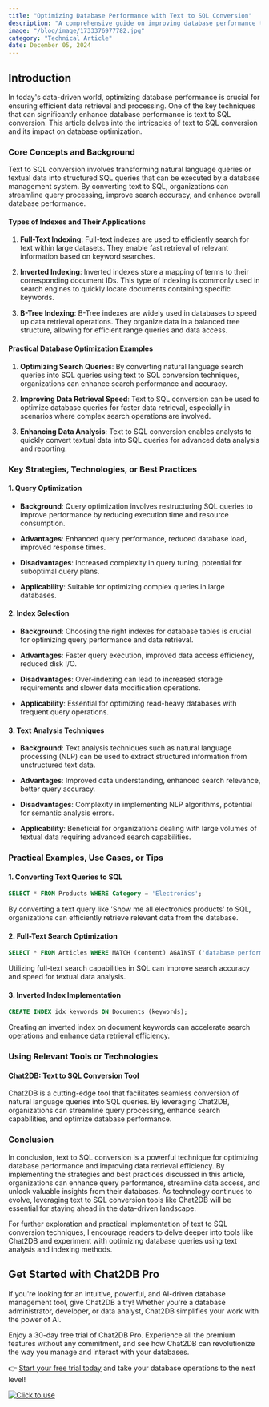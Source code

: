 ```yaml
---
title: "Optimizing Database Performance with Text to SQL Conversion"
description: "A comprehensive guide on improving database performance through text to SQL conversion techniques."
image: "/blog/image/1733376977782.jpg"
category: "Technical Article"
date: December 05, 2024
---
```


## Introduction

In today's data-driven world, optimizing database performance is crucial for ensuring efficient data retrieval and processing. One of the key techniques that can significantly enhance database performance is text to SQL conversion. This article delves into the intricacies of text to SQL conversion and its impact on database optimization.

### Core Concepts and Background

Text to SQL conversion involves transforming natural language queries or textual data into structured SQL queries that can be executed by a database management system. By converting text to SQL, organizations can streamline query processing, improve search accuracy, and enhance overall database performance.

#### Types of Indexes and Their Applications

1. **Full-Text Indexing**: Full-text indexes are used to efficiently search for text within large datasets. They enable fast retrieval of relevant information based on keyword searches.

2. **Inverted Indexing**: Inverted indexes store a mapping of terms to their corresponding document IDs. This type of indexing is commonly used in search engines to quickly locate documents containing specific keywords.

3. **B-Tree Indexing**: B-Tree indexes are widely used in databases to speed up data retrieval operations. They organize data in a balanced tree structure, allowing for efficient range queries and data access.

#### Practical Database Optimization Examples

1. **Optimizing Search Queries**: By converting natural language search queries into SQL queries using text to SQL conversion techniques, organizations can enhance search performance and accuracy.

2. **Improving Data Retrieval Speed**: Text to SQL conversion can be used to optimize database queries for faster data retrieval, especially in scenarios where complex search operations are involved.

3. **Enhancing Data Analysis**: Text to SQL conversion enables analysts to quickly convert textual data into SQL queries for advanced data analysis and reporting.

### Key Strategies, Technologies, or Best Practices

#### 1. Query Optimization

- **Background**: Query optimization involves restructuring SQL queries to improve performance by reducing execution time and resource consumption.

- **Advantages**: Enhanced query performance, reduced database load, improved response times.

- **Disadvantages**: Increased complexity in query tuning, potential for suboptimal query plans.

- **Applicability**: Suitable for optimizing complex queries in large databases.

#### 2. Index Selection

- **Background**: Choosing the right indexes for database tables is crucial for optimizing query performance and data retrieval.

- **Advantages**: Faster query execution, improved data access efficiency, reduced disk I/O.

- **Disadvantages**: Over-indexing can lead to increased storage requirements and slower data modification operations.

- **Applicability**: Essential for optimizing read-heavy databases with frequent query operations.

#### 3. Text Analysis Techniques

- **Background**: Text analysis techniques such as natural language processing (NLP) can be used to extract structured information from unstructured text data.

- **Advantages**: Improved data understanding, enhanced search relevance, better query accuracy.

- **Disadvantages**: Complexity in implementing NLP algorithms, potential for semantic analysis errors.

- **Applicability**: Beneficial for organizations dealing with large volumes of textual data requiring advanced search capabilities.

### Practical Examples, Use Cases, or Tips

#### 1. Converting Text Queries to SQL

```sql
SELECT * FROM Products WHERE Category = 'Electronics';
```

By converting a text query like 'Show me all electronics products' to SQL, organizations can efficiently retrieve relevant data from the database.

#### 2. Full-Text Search Optimization

```sql
SELECT * FROM Articles WHERE MATCH (content) AGAINST ('database performance optimization');
```

Utilizing full-text search capabilities in SQL can improve search accuracy and speed for textual data analysis.

#### 3. Inverted Index Implementation

```sql
CREATE INDEX idx_keywords ON Documents (keywords);
```

Creating an inverted index on document keywords can accelerate search operations and enhance data retrieval efficiency.

### Using Relevant Tools or Technologies

#### Chat2DB: Text to SQL Conversion Tool

Chat2DB is a cutting-edge tool that facilitates seamless conversion of natural language queries into SQL queries. By leveraging Chat2DB, organizations can streamline query processing, enhance search capabilities, and optimize database performance.

### Conclusion

In conclusion, text to SQL conversion is a powerful technique for optimizing database performance and improving data retrieval efficiency. By implementing the strategies and best practices discussed in this article, organizations can enhance query performance, streamline data access, and unlock valuable insights from their databases. As technology continues to evolve, leveraging text to SQL conversion tools like Chat2DB will be essential for staying ahead in the data-driven landscape.

For further exploration and practical implementation of text to SQL conversion techniques, I encourage readers to delve deeper into tools like Chat2DB and experiment with optimizing database queries using text analysis and indexing methods.

## Get Started with Chat2DB Pro

If you're looking for an intuitive, powerful, and AI-driven database management tool, give Chat2DB a try! Whether you're a database administrator, developer, or data analyst, Chat2DB simplifies your work with the power of AI.

Enjoy a 30-day free trial of Chat2DB Pro. Experience all the premium features without any commitment, and see how Chat2DB can revolutionize the way you manage and interact with your databases.

👉 [Start your free trial today](https://chat2db.ai/pricing) and take your database operations to the next level!


[![Click to use](/image/blog/bg/chat2db.jpg)](https://app.chat2db-ai.com/)
